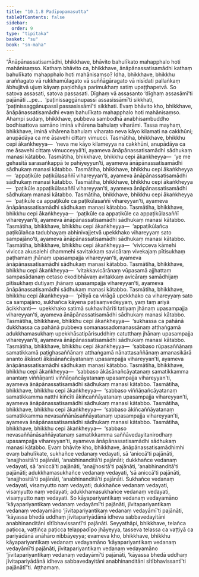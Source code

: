 ```yaml
---
title: "10.1.8 Padīpopamasutta"
tableOfContents: false
sidebar:
  order: 9
type: "tipitaka"
basket: "su"
book: "sn-maha"
---
```



<DynamicBreadcrumb />

<Division number="984" book="sn-maha">

<Paragraph number="1671" book="sn-maha">
“Ānāpānassatisamādhi, bhikkhave, bhāvito bahulīkato mahapphalo hoti mahānisaṃso. Kathaṃ bhāvito ca, bhikkhave, ānāpānassatisamādhi kathaṃ bahulīkato mahapphalo hoti mahānisaṃso?
</Paragraph>

<Paragraph number="1672" book="sn-maha">
Idha, bhikkhave, bhikkhu araññagato vā rukkhamūlagato vā suññāgāragato vā nisīdati pallaṅkaṃ ābhujitvā ujuṃ kāyaṃ paṇidhāya parimukhaṃ satiṃ upaṭṭhapetvā. So satova assasati, satova passasati. Dīghaṃ vā assasanto ‘dīghaṃ assasāmī’ti pajānāti …pe…  ‘paṭinissaggānupassī assasissāmī’ti sikkhati, ‘paṭinissaggānupassī passasissāmī’ti sikkhati. Evaṃ bhāvito kho, bhikkhave, ānāpānassatisamādhi evaṃ bahulīkato mahapphalo hoti mahānisaṃso.
</Paragraph>

<Paragraph number="1673" book="sn-maha">
Ahampi sudaṃ, bhikkhave, pubbeva sambodhā anabhisambuddho bodhisattova samāno iminā vihārena bahulaṃ viharāmi. Tassa mayhaṃ, bhikkhave, iminā vihārena bahulaṃ viharato neva kāyo kilamati na cakkhūni; anupādāya ca me āsavehi cittaṃ vimucci.
</Paragraph>

<Paragraph number="1674" book="sn-maha">
Tasmātiha, bhikkhave, bhikkhu cepi ākaṅkheyya—  ‘neva me kāyo kilameyya na cakkhūni, anupādāya ca me āsavehi cittaṃ vimucceyyā’ti, ayameva ānāpānassatisamādhi sādhukaṃ manasi kātabbo.
</Paragraph>

<Paragraph number="1675" book="sn-maha">
Tasmātiha, bhikkhave, bhikkhu cepi ākaṅkheyya—  ‘ye me gehasitā sarasaṅkappā te pahīyeyyun’ti, ayameva ānāpānassatisamādhi sādhukaṃ manasi kātabbo.
</Paragraph>

<Paragraph number="1676" book="sn-maha">
Tasmātiha, bhikkhave, bhikkhu cepi ākaṅkheyya—  ‘appaṭikūle paṭikūlasaññī vihareyyan’ti, ayameva ānāpānassatisamādhi sādhukaṃ manasi kātabbo.
</Paragraph>

<Paragraph number="1677" book="sn-maha">
Tasmātiha, bhikkhave, bhikkhu cepi ākaṅkheyya—  ‘paṭikūle appaṭikūlasaññī vihareyyan’ti, ayameva ānāpānassatisamādhi sādhukaṃ manasi kātabbo.
</Paragraph>

<Paragraph number="1678" book="sn-maha">
Tasmātiha, bhikkhave, bhikkhu cepi ākaṅkheyya—  ‘paṭikūle ca appaṭikūle ca paṭikūlasaññī vihareyyan’ti, ayameva ānāpānassatisamādhi sādhukaṃ manasi kātabbo.
</Paragraph>

<Paragraph number="1679" book="sn-maha">
Tasmātiha, bhikkhave, bhikkhu cepi ākaṅkheyya—  ‘paṭikūle ca appaṭikūle ca appaṭikūlasaññī vihareyyan’ti, ayameva ānāpānassatisamādhi sādhukaṃ manasi kātabbo.
</Paragraph>

<Paragraph number="1680" book="sn-maha">
Tasmātiha, bhikkhave, bhikkhu cepi ākaṅkheyya—  ‘appaṭikūlañca paṭikūlañca tadubhayaṃ abhinivajjetvā upekkhako vihareyyaṃ sato sampajāno’ti, ayameva ānāpānassatisamādhi sādhukaṃ manasi kātabbo.
</Paragraph>

<Paragraph number="1681" book="sn-maha">
Tasmātiha, bhikkhave, bhikkhu cepi ākaṅkheyya—  ‘vivicceva kāmehi vivicca akusalehi dhammehi savitakkaṃ savicāraṃ vivekajaṃ pītisukhaṃ paṭhamaṃ jhānaṃ upasampajja vihareyyan’ti, ayameva ānāpānassatisamādhi sādhukaṃ manasi kātabbo.
</Paragraph>

<Paragraph number="1682" book="sn-maha">
Tasmātiha, bhikkhave, bhikkhu cepi ākaṅkheyya—  ‘vitakkavicārānaṃ vūpasamā ajjhattaṃ sampasādanaṃ cetaso ekodibhāvaṃ avitakkaṃ avicāraṃ samādhijaṃ pītisukhaṃ dutiyaṃ jhānaṃ upasampajja vihareyyan’ti, ayameva ānāpānassatisamādhi sādhukaṃ manasi kātabbo.
</Paragraph>

<Paragraph number="1683" book="sn-maha">
Tasmātiha, bhikkhave, bhikkhu cepi ākaṅkheyya—  ‘pītiyā ca virāgā upekkhako ca vihareyyaṃ sato ca sampajāno, sukhañca kāyena paṭisaṃvedeyyaṃ, yaṃ taṃ ariyā ācikkhanti—  upekkhako satimā sukhavihārīti tatiyaṃ jhānaṃ upasampajja vihareyyan’ti, ayameva ānāpānassatisamādhi sādhukaṃ manasi kātabbo.
</Paragraph>

<Paragraph number="1684" book="sn-maha">
Tasmātiha, bhikkhave, bhikkhu cepi ākaṅkheyya—  ‘sukhassa ca pahānā dukkhassa ca pahānā pubbeva somanassadomanassānaṃ atthaṅgamā adukkhamasukhaṃ upekkhāsatipārisuddhiṃ catutthaṃ jhānaṃ upasampajja vihareyyan’ti, ayameva ānāpānassatisamādhi sādhukaṃ manasi kātabbo.
</Paragraph>

<Paragraph number="1685" book="sn-maha">
Tasmātiha, bhikkhave, bhikkhu cepi ākaṅkheyya—  ‘sabbaso rūpasaññānaṃ samatikkamā paṭighasaññānaṃ atthaṅgamā nānattasaññānaṃ amanasikārā ananto ākāsoti ākāsānañcāyatanaṃ upasampajja vihareyyan’ti, ayameva ānāpānassatisamādhi sādhukaṃ manasi kātabbo.
</Paragraph>

<Paragraph number="1686" book="sn-maha">
Tasmātiha, bhikkhave, bhikkhu cepi ākaṅkheyya—  ‘sabbaso ākāsānañcāyatanaṃ samatikkamma anantaṃ viññāṇanti viññāṇañcāyatanaṃ upasampajja vihareyyan’ti, ayameva ānāpānassatisamādhi sādhukaṃ manasi kātabbo.
</Paragraph>

<Paragraph number="1687" book="sn-maha">
Tasmātiha, bhikkhave, bhikkhu cepi ākaṅkheyya—  ‘sabbaso viññāṇañcāyatanaṃ samatikkamma natthi kiñcīti ākiñcaññāyatanaṃ upasampajja vihareyyan’ti, ayameva ānāpānassatisamādhi sādhukaṃ manasi kātabbo.
</Paragraph>

<Paragraph number="1688" book="sn-maha">
Tasmātiha, bhikkhave, bhikkhu cepi ākaṅkheyya—  ‘sabbaso ākiñcaññāyatanaṃ samatikkamma nevasaññānāsaññāyatanaṃ upasampajja vihareyyan’ti, ayameva ānāpānassatisamādhi sādhukaṃ manasi kātabbo.
</Paragraph>

<Paragraph number="1689" book="sn-maha">
Tasmātiha, bhikkhave, bhikkhu cepi ākaṅkheyya—  ‘sabbaso nevasaññānāsaññāyatanaṃ samatikkamma saññāvedayitanirodhaṃ upasampajja vihareyyan’ti, ayameva ānāpānassatisamādhi sādhukaṃ manasi kātabbo.
</Paragraph>

<Paragraph number="1690" book="sn-maha">
Evaṃ bhāvite kho, bhikkhave, ānāpānassatisamādhimhi evaṃ bahulīkate, sukhañce vedanaṃ vedayati, sā ‘aniccā’ti pajānāti, ‘anajjhositā’ti pajānāti, ‘anabhinanditā’ti pajānāti; dukkhañce vedanaṃ vedayati, sā ‘aniccā’ti pajānāti, ‘anajjhositā’ti pajānāti, ‘anabhinanditā’ti pajānāti; adukkhamasukhañce vedanaṃ vedayati, ‘sā aniccā’ti pajānāti, ‘anajjhositā’ti pajānāti, ‘anabhinanditā’ti pajānāti.
</Paragraph>

<Paragraph number="1691" book="sn-maha">
Sukhañce vedanaṃ vedayati, visaṃyutto naṃ vedayati; dukkhañce vedanaṃ vedayati, visaṃyutto naṃ vedayati; adukkhamasukhañce vedanaṃ vedayati, visaṃyutto naṃ vedayati. So kāyapariyantikaṃ vedanaṃ vedayamāno ‘kāyapariyantikaṃ vedanaṃ vedayāmī’ti pajānāti, jīvitapariyantikaṃ vedanaṃ vedayamāno ‘jīvitapariyantikaṃ vedanaṃ vedayāmī’ti pajānāti, ‘kāyassa bhedā uddhaṃ jīvitapariyādānā idheva sabbavedayitāni anabhinanditāni sītībhavissantī’ti pajānāti.
</Paragraph>

<Paragraph number="1692" book="sn-maha">
Seyyathāpi, bhikkhave, telañca paṭicca, vaṭṭiñca paṭicca telappadīpo jhāyeyya, tasseva telassa ca vaṭṭiyā ca pariyādānā anāhāro nibbāyeyya; evameva kho, bhikkhave, bhikkhu kāyapariyantikaṃ vedanaṃ vedayamāno ‘kāyapariyantikaṃ vedanaṃ vedayāmī’ti pajānāti, jīvitapariyantikaṃ vedanaṃ vedayamāno ‘jīvitapariyantikaṃ vedanaṃ vedayāmī’ti pajānāti, ‘kāyassa bhedā uddhaṃ jīvitapariyādānā idheva sabbavedayitāni anabhinanditāni sītībhavissantī’ti pajānātī”ti.

</Paragraph>
</Division>

<Paragraph number="1693" type="center" book="sn-maha">
Aṭṭhamaṃ.
</Paragraph>